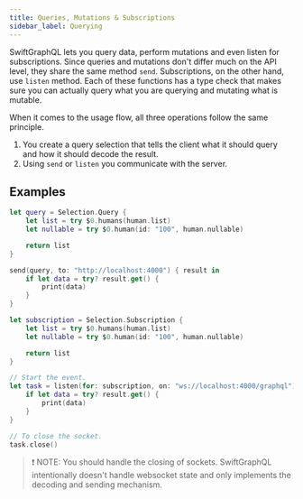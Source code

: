 ```yaml
---
title: Queries, Mutations & Subscriptions
sidebar_label: Querying
---
```


SwiftGraphQL lets you query data, perform mutations and even listen for subscriptions. Since queries and mutations don't differ much on the API level, they share the same method `send`. Subscriptions, on the other hand, use `listen` method. Each of these functions has a type check that makes sure you can actually query what you are querying and mutating what is mutable.

When it comes to the usage flow, all three operations follow the same principle.

1. You create a query selection that tells the client what it should query and how it should decode the result.
1. Using `send` or `listen` you communicate with the server.

## Examples

```swift
let query = Selection.Query {
    let list = try $0.humans(human.list)
    let nullable = try $0.human(id: "100", human.nullable)

    return list
}

send(query, to: "http://localhost:4000") { result in
    if let data = try? result.get() {
        print(data)
    }
}

let subscription = Selection.Subscription {
    let list = try $0.humans(human.list)
    let nullable = try $0.human(id: "100", human.nullable)

    return list
}

// Start the event.
let task = listen(for: subscription, on: "ws://localhost:4000/graphql") { result in
    if let data = try? result.get() {
        print(data)
    }
}

// To close the socket.
task.close()
```

> ❗️ NOTE: You should handle the closing of sockets. SwiftGraphQL intentionally doesn't handle websocket state and only implements the decoding and sending mechanism.
